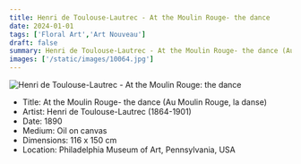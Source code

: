 ```yaml
---
title: Henri de Toulouse-Lautrec - At the Moulin Rouge- the dance
date: 2024-01-01
tags: ['Floral Art','Art Nouveau']
draft: false
summary: Henri de Toulouse-Lautrec - At the Moulin Rouge- the dance (Au Moulin Rouge, la danse)
images: ['/static/images/10064.jpg']
---
```


![Henri de Toulouse-Lautrec - At the Moulin Rouge: the dance](/static/images/10064.jpg)

* Title: At the Moulin Rouge- the dance (Au Moulin Rouge, la danse)
* Artist: Henri de Toulouse-Lautrec (1864-1901)
* Date: 1890
* Medium: Oil on canvas
* Dimensions: 116 x 150 cm
* Location: Philadelphia Museum of Art, Pennsylvania, USA



